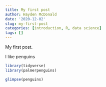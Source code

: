```yaml
---
title: My first post
author: Hayden McDonald
date: '2020-12-02'
slug: my-first-post
categories: [introduction, R, data science]
tags: []
---
```


My first post.

I like penguins

```r
library(tidyverse)
library(palmerpenguins)
```
```r
glimpse(penguins)
```